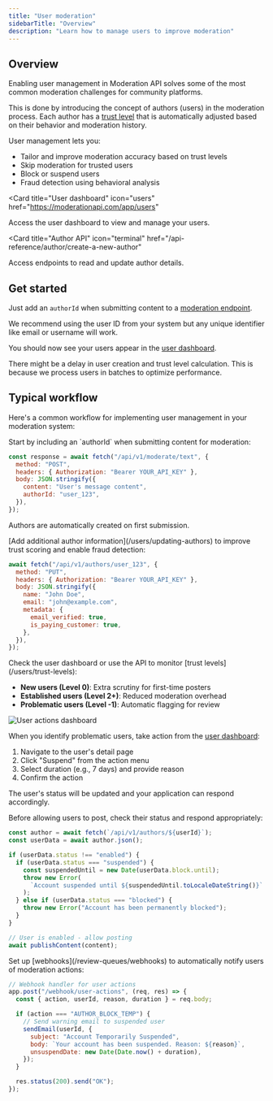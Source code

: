 ```yaml
---
title: "User moderation"
sidebarTitle: "Overview"
description: "Learn how to manage users to improve moderation"
---
```


## Overview

Enabling user management in Moderation API solves some of the most common moderation challenges for community platforms.

This is done by introducing the concept of authors (users) in the moderation process. Each author has a [trust level](/users/trust-levels) that is automatically adjusted based on their behavior and moderation history.

User management lets you:

- Tailor and improve moderation accuracy based on trust levels
- Skip moderation for trusted users
- Block or suspend users
- Fraud detection using behavioral analysis

<CardGroup cols={2}>

<Card
  title="User dashboard"
  icon="users"
  href="https://moderationapi.com/app/users"
>
  Access the user dashboard to view and manage your users.
</Card>

<Card
  title="Author API"
  icon="terminal"
  href="/api-reference/author/create-a-new-author"
>
  Access endpoints to read and update author details.
</Card>

</CardGroup>

## Get started

Just add an `authorId` when submitting content to a [moderation
endpoint](/api-reference/moderate/analyze-text).

We recommend using the user ID from your system
but any unique identifier like email or username will work.

You should now see your users appear in the [user dashboard](https://moderationapi.com/app/users).

<Note>
  There might be a delay in user creation and trust level calculation. This is
  because we process users in batches to optimize performance.
</Note>

## Typical workflow

Here's a common workflow for implementing user management in your moderation system:

<Steps>
<Step title="Submit content with author ID">
Start by including an `authorId` when submitting content for moderation:

```javascript
const response = await fetch("/api/v1/moderate/text", {
  method: "POST",
  headers: { Authorization: "Bearer YOUR_API_KEY" },
  body: JSON.stringify({
    content: "User's message content",
    authorId: "user_123",
  }),
});
```

Authors are automatically created on first submission.

</Step>

<Step title="Sync author details">
[Add additional author information](/users/updating-authors) to improve trust scoring and enable fraud detection:

```javascript
await fetch("/api/v1/authors/user_123", {
  method: "PUT",
  headers: { Authorization: "Bearer YOUR_API_KEY" },
  body: JSON.stringify({
    name: "John Doe",
    email: "john@example.com",
    metadata: {
      email_verified: true,
      is_paying_customer: true,
    },
  }),
});
```

</Step>

<Step title="Monitor trust levels">
Check the user dashboard or use the API to monitor [trust levels](/users/trust-levels):

- **New users (Level 0)**: Extra scrutiny for first-time posters
- **Established users (Level 2+)**: Reduced moderation overhead
- **Problematic users (Level -1)**: Automatic flagging for review

</Step>

<Step title="Take moderation actions">

<Frame>
  <img
    className="block  mx-auto"
    style={{ maxWidth: "300px" }}
    src="./moderate-action.png"
    alt="User actions dashboard"
  />
</Frame>

When you identify problematic users, take action from the [user dashboard](https://moderationapi.com/app/users):

1. Navigate to the user's detail page
2. Click "Suspend" from the action menu
3. Select duration (e.g., 7 days) and provide reason
4. Confirm the action

The user's status will be updated and your application can respond accordingly.

</Step>

<Step title="Check user status in your app">
Before allowing users to post, check their status and respond appropriately:

```javascript
const author = await fetch(`/api/v1/authors/${userId}`);
const userData = await author.json();

if (userData.status !== "enabled") {
  if (userData.status === "suspended") {
    const suspendedUntil = new Date(userData.block.until);
    throw new Error(
      `Account suspended until ${suspendedUntil.toLocaleDateString()}`
    );
  } else if (userData.status === "blocked") {
    throw new Error("Account has been permanently blocked");
  }
}

// User is enabled - allow posting
await publishContent(content);
```

</Step>

<Step title="Handle webhook notifications">
Set up [webhooks](/review-queues/webhooks) to automatically notify users of moderation actions:

```javascript
// Webhook handler for user actions
app.post("/webhook/user-actions", (req, res) => {
  const { action, userId, reason, duration } = req.body;

  if (action === "AUTHOR_BLOCK_TEMP") {
    // Send warning email to suspended user
    sendEmail(userId, {
      subject: "Account Temporarily Suspended",
      body: `Your account has been suspended. Reason: ${reason}`,
      unsuspendDate: new Date(Date.now() + duration),
    });
  }

  res.status(200).send("OK");
});
```

</Step>
</Steps>
